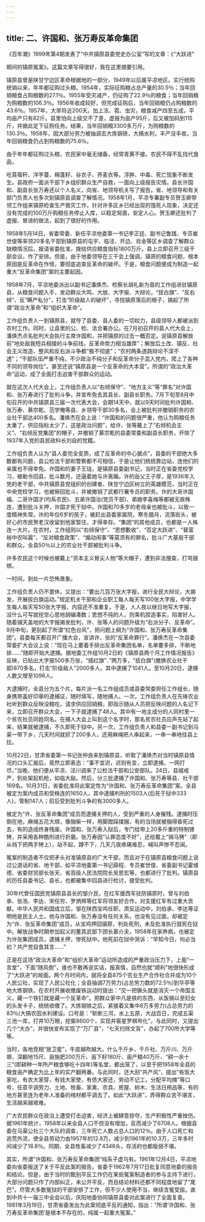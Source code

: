```yaml
---
---
---
```

title: 二、许国和、张万寿反革命集团
---



《百年潮》1999年第4期发表了“中共镇原县委党史办公室”写的文章：《“大跃进”

期间的镇原冤案》。这篇文章写得很好，我在这里摘要引用。

镇原县曾是陕甘宁边区革命根据地的一部分，1949年以后属平凉地区。实行统购统销以来，年年都征购过头粮。1954年，实际征购粮占总产量的30.5％；当年回销粮食占购粮数的27.1％。1955年受灾减产，仍征购了22.9％的粮食；当年回销粮为购粮数的106.3％。1956年收成较好，但完成征购后，当年回销粮仍占购粮数的43.6％。1957年，大旱将近200天。加上冻、雹、虫灾，粮食减产四至五成，平均亩产只有82斤。县里怕向上级交不了差，虚报为亩产95斤，后又被加码到115斤，并据此定下征购任务。结果，当年回销粮3300多万斤，为购粮数的130.3％。1958年，因大部分劳力被抽调去大炼钢铁，大搞水利，丰产没丰收，当年回销粮食仍占到购粮数的75.6％。

由于年年都征购过头粮，农民家中毫无储备，经常青黄不接。农民不得不乱找代食品，

吃苜蓿秆、洋芋蔓、棉蓬籽、谷衣子、荞麦衣等。浮肿、中毒、死亡现象不断发生。县政府一面派干部下乡组织群众生产自救，一面向上级报告灾情。县长许国和、副县长张万寿还以个人名义，向省、地领导机关写了报告。省、地领导和有关部门负责人也多次到镇原县调查了解情况。1958年1月，平凉专署副专员贺玉卿带领工作组来镇原检查生产救灾工作，针对许多区乡已经出现的饿死人现象，决定还没有完成的100万斤购粮任务停止入库，以稳定局面，安定人心。贺玉卿还批判了虚报、冒进的做法，起到了很好的作用。

1958年5月14日，省委常委、新任平凉地委第一书记李正廷、副书记鲁践、专员崔世俊等率领20多名干部到镇原县的屯宇、临泾、开边、肖金等区乡调查了解群众缺粮情况后，报请省委批准，拨给供应粮食指标1800万斤。县上立即召开三级干部会议，作了安排。但是，由于地委领导在三干会上强调，镇原的粮食问题，根本原因是反革命在作怪，要彻底追查反革命的破坏。于是，粮食问题便成为制造一起重大“反革命集团”案的主要起因。

1958年7月，平凉地委派出以副书记潘焕杰、检察长胡礼新为首的工作组进驻镇原县，从粮食问题入手，发动群众大鸣、大放、大字报、大辩论，“拔白旗”、“反右倾”、反“瞒产私分”，打击“阶级敌人的破坏”，寻找镇原落后的根子，搞起了所谓“政治大革命”和“组织大革命”。

工作组负责人一到镇原县，就夺了县委、县人委的一切权力，县级领导人都被派到农村工作。同时，让县里的公、检、法合署办公。在7月初召开的县人代大会上，潘焕杰点名批判大会执行主席许国和，并把镇原的过去一概否定。说镇原县解放前“地处敌我短兵相接的斗争前线，反革命势力相当雄厚”；解放后土改、镇反、社会主义改造、整风和反右派斗争都“极不彻底”；“农村两条道路辩论不深不透”；“干部队伍严重不纯，不少政治不纯分子和反革命分子混入党内，爬上了各种不同的领导岗位”。甚至还说“镇原县是一个反革命的大本营”。所谓的“政治大革命”运动，成了全面打击迫害干部群众的运动。

就在这次人代大会上，工作组负责人以“右倾保守”、“地方主义”等“罪名”对许国和、张万寿进行了批判斗争，并宣布免去其县长、副县长职务。7月下旬至8月中旬召开的中共镇原县三届一次代表大会，会期14天中，就以9天时间批判许国和、张万寿、慕宗乾、范学俺等县、乡领导干部30多名，会上被批判并撤销职务的农业社干部达400多名。潘焕杰在会上说：“许国和的问题很严重，他认为购粮任务太重了，供应指标太少了，这是政治问题”，给许、张等戴上了“右倾机会主义”、“右倾反党集团”的帽子，并撤销了慕宗乾的县委常委和副县长职务，开除了1937年入党的县民政科长刘自的党籍。

工作组负责人认为“县人委完全变质，成了反革命的中心据点”，县委的干部绝大多数都有问题，县公检法干部和警察都不可相信，于是让他们统统靠边站，连他们的亲属也不得幸免。许国和的妻子王珑，是镇原县委副书记，当时正在省委党校学习，被勒令回县，批斗数月，还逼着她与许离婚。许的岳父王子厚，是1936年入党的老干部，中共镇原县党组织的创建者、陕甘宁边区树立的英雄模范，当时正在中央党校学习，也被揪回批斗，并被撤销了武都行署专员的职务。许的大哥许国福、二哥许国才(均系农民)、五弟许国治(党员干部)、弟媳李喜梅等都被无故株连，遭到批斗关押，许国才死于狱中。许国和70多岁的老母亲也被批斗，以致一度精神失常。许的年仅6岁的孩子，被赶出县委家属院，寒冬腊月，流落街头，被好心的市民贺老汉收留到他家暂住，才得幸存。“集团”的其他成员，也都是一人株连一大片。在农村，工作组则以“右倾保守”、“思想歉收”、“否定大跃进”、“替富裕中农叫嚣”、“反对粮食政策”、“煽动闹事”等莫须有的罪名，批斗广大基层干部和群众。全县50％以上的农业社干部被批判斗争。

许多农民这个时候也被戴上“资本主义冒尖人物”等大帽子，遭到非法搜查，打骂捆绑。

一时间，到处一片恐怖景象。

工作组负责人仍不罢休，又提出：“要出几百万张大字报，进行全民大辩论，大揭发，开展拔白旗运动。”规定机关干部和企业职工每人每天写100张大字报，中学学生每人每天写50张大字报，内容还不准重复。于是，人人夜以继日地写大字报，没什么可写就挖空心思地胡编凑数；思想不纯的人，则乘机捏造事实，陷害好人。随着铺天盖地的大字报揭发批判，许、张等人的问题升级为“右派分子、反革命”。9月中旬，更刮起了所谓“红色台风”，把问题上纲为“许国和、张万寿反革命集团”。县委每天都召开广播大会，宣讲许、张的“反革命罪行”。潘焕杰在一次县委常委扩大会议上说：“现在马上要着手排出反革命集团名单，名单要多排，不断地排……”随即开始大逮捕。据地委工作组10月2日的《镇原县两个月工作情况报告》反映，已贴出大字报500多万张，“插红旗”．”两万多，“拔白旗”(撤换农业社干部)870多名，打击“阶级敌人”2000多人。其中逮捕了1041人。至10月20日，逮捕人数又增至1096人。

大逮捕时，全县分为五个片，每片派一名工作组成员或县委常委担任工作组长，随身携带盖好印章的逮捕证，随时填写，随地捕人。一次，工作组负责人在先锋农业社听到群众反映没粮吃，请求供应回销粮，即指示随从人员把反映问题的人名记下来，立即召开群众大会，一下子就逮捕了48人。其中有一地主成分的人同村里一个贫农社员同姓同名。在捕人大会上叫到这个名字时，那名贫农社员应声先站了起来，结果就被逮捕，不久即死于狱中。另一次，工作组负责人和县委一副书记到马渠一带下乡，几天时间就抓了200多人，还用麻绳把人串起来，一串一串地往县上拉。

10月22日，甘肃省委第一书记张仲良来到镇原县，听取了潘焕杰对当时镇原县情况的口头汇报后，竟然立即表态：“事不宜迟，迟则有变，立即逮捕，一网打尽。”当晚，他们便从平凉、泾川调来了公检法干部和公安部队。24日，县城戒严，到处架起机枪，如临大敌。然后，分三批逮捕了许国和、张万寿等县、社干部169名。10月31日，省委批准将此案定性为“许国和、张万寿反革命集团”案。全县被定为案内成员和受株连的1650人，其中逮捕判刑的1503人(后死于狱中333人)，管制147人；前后受到批判斗争的有3000多人。

被定为“许、张反革命集团”成员而逮捕关押的人，受到严重的人身摧残。逮捕时压倒在地，麻绳五花大绑，像捆柴一样，用脚蹬踩揉捆，有的当场就被捆得昏死过去，有的造成终身残废。许国和、张万寿入狱后，专门给带上20多斤重的特制镣铐，并采用各种酷刑进行折磨。张万寿因“认罪态度不好”，还给戴上“骑马铐”（即从裆下把两手铐上），站不起，蹲不下，几天几夜疼痛难忍，喊叫声惨不忍闻。

冤案的制造者不仅把矛头对准镇原县的广大干部，而且对于在镇原县粮食问题上说过公道话的省、地干部，如平凉地委第一书记薛程、专员崔世俊、省委副书记霍维德、省委财贸部长张天、省高级人民法院院长吴思宏等，也都进行了批判。镇原县的历任县委书记、县长，也都被集中回县进行检讨，接受批判。

30年代曾任国民党镇原县县长的邹介民，在红军援西军驻防镇原时，曾与刘伯承、张浩、李达、宋任穷、罗炳辉等红军将领友好合作，对支援红军有过重大贡献。中华人民共和国成立后，邹在陕西宝鸡任职，肃反运动中，刘伯承、李达等证明他是民主人士。他与许国和、张万寿没有任何关系，也没有见过面，却被定为“许、张反革命集团”成员，从宝鸡押回镇原，判处死刑，未及批准执行就死在狱中。解放战争时期参加起义的董其武部下团长慕介夫，1958年在家养病，也被定为许张集团成员，逮捕关押，惨死狱中。他死前在狱中哭诉：“早知今日，何必当初？共产党自食其言……”

正是在这场“政治大革命”和“组织大革命”运动所造成的严重政治压力下，上面“一言堂”，下面“随风倒”，谁也不敢再说实话，报真情，自然也就“顺利”地很快形成了“大跃进”的局面。两个月时间内，就将全县875个农业生产合作社合并成为10个人民公社，实现了人民公社化；全县抽调7万劳力(占总劳力数的72.5％)到华亭等地大炼钢铁。在农村开展收缴废铁运动时提出：“交一把镢头就是消灭一个帝国主义，藏一个铁钉就是藏一个反革命”。把群众家中凡是铁的东西，从饭锅以至妇女的头发卡子，统统收缴了。大炼钢铁之后，紧接着又集中8万多劳力(占总劳力的83％)大搞农田水利建设。口号是：“斩断三河，水上五原，大战百日，完成五渠三池一库，打井10万眼，挖窖8600个，实现井窖星罗棋布化”。与此同时，又提出几个“大办”，并很快宣布实现了“万厂县”，“七天扫除文盲”，办起了700所大学等等。

当时，各地竞相“放卫星”，牛皮越吹越大。什么千斤乡、千斤社、万斤川、万斤塬，深翻地15尺、亩施肥200万斤、亩下籽180斤、亩产粮40万斤、“耕一余十三”(即耕种一年所产粮食够吃十四年)等名堂，都出笼了，以至于把1958年全县的粮食亩产确定为比上年的实产翻两番。与此同时，还大刮“共产风”，提出“有饭大家吃，有衣大家穿，有钱大家使，有债大家还，劳动不记工，分配平均摊”等口号，任意平调劳力、土地、牲畜、家禽、农具、房屋、树木、生活日用品等，有的地方甚至连为老年人准备的棺材都平调去了。如此“大跃进”，弄得群众苦不堪言，生活越来越艰难。

广大农民群众在政治上遭受打击迫害，经济上被肆意掠夺，生产积极性严重挫伤。据1961年统计，1958年以来全县人口不但没有增加，反而减少了6708人。根据县委在马渠公社三个大队的调查，三年死亡人数占总人口的12％。由于人口死亡和逃荒外流，使全县劳动力由1957年的12.8万，减少到1961年的10.3万，三年多时间减少了18.8％。同期，全县牲畜减少了4346头，存活的也都瘦弱不堪。

其实，所谓“许国和、张万寿反革命集团”纯系子虚乌有。1961年12月4日，平凉地委向省委报送了关于平反此案的报告。省委于1962年7月17日批复同意地委的报告和结论。但是，由于当时的甄别平反工作仍在某些冤案制造者的参与主持下进行，大部分问题只作了内部纠正，未公开平反，而且结论材料还都不同程度地留了“尾巴”。尽管大多数冤狱的干部安排了工作，但不少人使用不当，继续含冤受屈。直到中共十一届三中全会以后，庆阳地委协同镇原县委对此案进行了全面复查。1981年3月19日，甘肃省委发出为此案彻底平反的通知，指出：“所谓‘许国和、张万寿反革命集团’是根本不存在的，纯属一起重大冤案。”